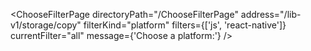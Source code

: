 

<ChooseFilterPage
  directoryPath="/ChooseFilterPage"
  address="/lib-v1/storage/copy"
  filterKind="platform"
  filters={['js', 'react-native']}
  currentFilter="all"
  message={'Choose a platform:'}
/>
